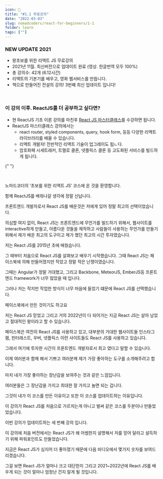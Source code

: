 ```yaml
---
icon: 📘
title: "#1.1 무료강의"
date: "2022-03-03"
slug: nomadcoders/react-for-beginners/1-1
folder: learn
tags: [""]
---
```


### NEW UPDATE 2021

- 왕초보를 위한 리액트 JS 무료강의
- 2021년 11월. 최신버전으로 업데이트 완료 (영상. 한글번역 모두 100%)
- 총 강의수: 42개 (6.12시간)
- 리액트의 기본기를 배우고, 영화 웹서비스를 만듭니다.
- 책으로 만들어진 전설의 강의! 3번째 최신 업데이트 입니다!

<br />

### 이 강의 이후. ReactJS를 더 공부하고 싶다면?

- 현 ReactJS 기초 이론 강의를 마친후 [React JS 마스터클래스](https://nomadcoders.co/react-masterclass)를 수강하면 됩니다.
- ReactJS 마스터클래스 강의에서는
  - react router, styled components, query, hook form, 등등 다양한 리액트 라이브러리를 배울 수 있습니다.
  - 리액트 개발자! 전반적인 리액트 기술이 업그레이도 됩ㄴ다.
  - 암호화페 시세트래커, 트렐로 클론, 넷플릭스 클론 등 고도화된 서비스를 빌드하게 됩니다.

{" "}

<br />

노마드코더의 ‘초보를 위한 리액트 JS’ 코스에 온 것을 환영합니다.

함께 ReactJS를 배워나갈 생각에 정말 신납니다.

프론트엔드 개발자로서 React JS를 배운것은 저에게 있어 정말 최고의 선택이었습니다.

의심할 여지 없이, React JS는 프론트엔드에 무언가를 빌드하기 위해서, 웹사이트를 interactive하게 만들고, 아름다운 것들을 제작하고 사람들이 사용하는 무언가를 만들기 위해서 제가 배운 최고의 도구이고 제가 했던 최고의 시간 투자였습니다.

저는 React JS를 2015년 초에 배웠습니다.

그 때부터 처음으로 React JS를 살펴보고 배우기 시작했습니다. 그때 React JS는 페이스북에 의해 만들어졌지만 작았고 정말 작은 난쟁이였습니다.

그때는 Angular가 정말 거대했고, 그리고 Backbone, MeteorJS, EmberJS등 프론트엔드 framework가 너무 많았을 때 입니다.

그러나 저는 작지만 작업한 방식이 너무 마음에 들었기 떄문에 React JS를 선택했습니다.

페이스북에서 만든 것이기도 하고요

저는 React JS 믿었고 그리고 거의 2022년이 다 되어가는 지금 React JS는 살아 남았고 절대적인 왕이라고 할 수 있습니다.

페이스북은 여전히 React JS를 사용하고 있고, 대부분의 거대한 웹사이트들 인스타그램, 핀터레스트, 우버, 넷플릭스 이런 사이트들도 React JS를 사용하고 있습니다.

그래서 여기에 투자한 시간이 프론트엔드 개발자로서 최고 였다고 말할 수 있습니다.

이제 여러분과 함께 해서 기쁘고 여러분께 제가 가장 좋아하는 도구를 소개해주려고 합니다.

마치 내가 가장 좋아하는 장난감을 보여주는 것과 같은 느낌입니다.

여러분들은 그 장난감을 가지고 최대한 잘 가지고 놀면 되는 겁니다.

그것이 내가 이 코스를 만든 이유이고 또한 이 코스를 업데이트하는 이유입니다.

이 강의가 React JS를 처음으로 가르치는게 아니고 벌써 같은 코스를 두분이나 만들었었습니다.

이번 강의가 업데이트하는 세 번째 강의 입니다.

이 강의에 처음 버전에서는 React JS가 왜 어썸한지 설명해서 저를 믿어 달라고 설득하기 위해 파워포인트도 만들었습니다.

지금은 React JS가 심지어 더 좋아졌기 때문에 다음 비디오에서 몇가지 숫자를 보여드리겠습니다.

그걸 보면 React JS가 얼마나 크고 대단한지 그리고 2021~2022년에 React JS를 배우게 되는 것이 얼마나 엄청난 건지 알게 될 것입니다.
